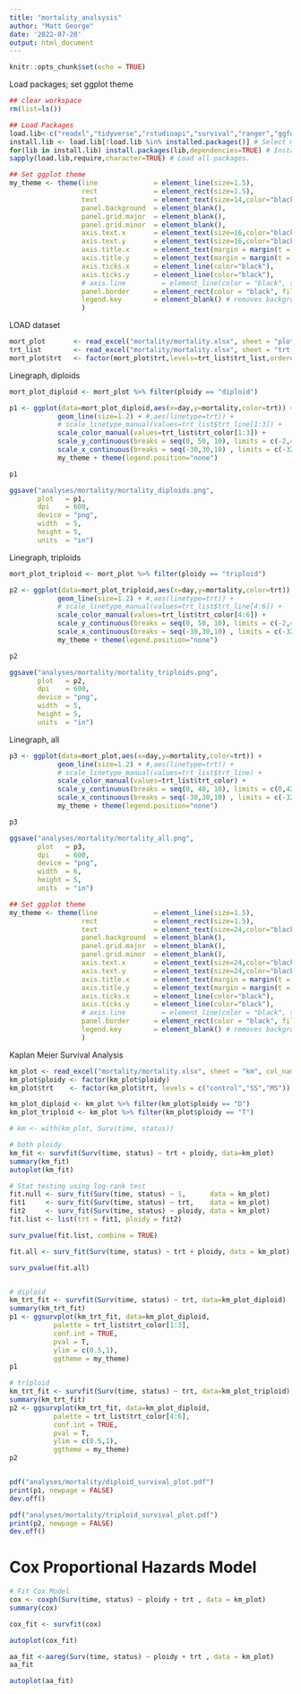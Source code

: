 ```yaml
---
title: "mortality_analsysis"
author: "Matt George"
date: '2022-07-20'
output: html_document
---
```


```r
knitr::opts_chunk$set(echo = TRUE)
```

Load packages; set ggplot theme
```r
## clear workspace
rm(list=ls())

## Load Packages
load.lib<-c("readxl","tidyverse","rstudioapi","survival","ranger","ggfortify","survminer") # List of required packages
install.lib <- load.lib[!load.lib %in% installed.packages()] # Select missing packages
for(lib in install.lib) install.packages(lib,dependencies=TRUE) # Install missing packages + dependencies
sapply(load.lib,require,character=TRUE) # Load all packages.

## Set ggplot theme
my_theme <- theme(line              = element_line(size=1.5),
                  rect              = element_rect(size=1.5),
                  text              = element_text(size=14,color="black"),
                  panel.background  = element_blank(),
                  panel.grid.major  = element_blank(), 
                  panel.grid.minor  = element_blank(),
                  axis.text.x       = element_text(size=16,color="black"), #,angle=90),
                  axis.text.y       = element_text(size=16,color="black"),
                  axis.title.x      = element_text(margin = margin(t = 10, r = 0, b = 0, l = 0)),
                  axis.title.y      = element_text(margin = margin(t = 0, r = 10, b = 0, l = 0)),
                  axis.ticks.x      = element_line(color="black"),
                  axis.ticks.y      = element_line(color="black"),
                  # axis.line         = element_line(color = "black", size = 0.1),
                  panel.border      = element_rect(color = "black", fill=NA, size=1.5),
                  legend.key        = element_blank() # removes background of legend bullets
                  ) 
```
LOAD dataset
```r
mort_plot       <- read_excel("mortality/mortality.xlsx", sheet = "plot_mortality", col_names = TRUE)
trt_list        <- read_excel("mortality/mortality.xlsx", sheet = "trt_list", col_names = TRUE)
mort_plot$trt   <- factor(mort_plot$trt,levels=trt_list$trt_list,ordered=TRUE)
```


Linegraph, diploids
```r
mort_plot_diploid <- mort_plot %>% filter(ploidy == "diploid")

p1 <- ggplot(data=mort_plot_diploid,aes(x=day,y=mortality,color=trt)) +
            geom_line(size=1.2) + #,aes(linetype=trt)) +
            # scale_linetype_manual(values=trt_list$trt_line[1:3]) +
            scale_color_manual(values=trt_list$trt_color[1:3]) +
            scale_y_continuous(breaks = seq(0, 50, 10), limits = c(-2,42)) +
            scale_x_continuous(breaks = seq(-30,30,10) , limits = c(-32,32)) +
            my_theme + theme(legend.position="none")

p1

ggsave("analyses/mortality/mortality_diploids.png",
       plot   = p1,
       dpi    = 600,
       device = "png",
       width  = 5,
       height = 5,
       units  = "in")

```

Linegraph, triploids
```r
mort_plot_triploid <- mort_plot %>% filter(ploidy == "triploid")

p2 <- ggplot(data=mort_plot_triploid,aes(x=day,y=mortality,color=trt)) +
            geom_line(size=1.2) + #,aes(linetype=trt)) +
            # scale_linetype_manual(values=trt_list$trt_line[4:6]) +
            scale_color_manual(values=trt_list$trt_color[4:6]) +
            scale_y_continuous(breaks = seq(0, 50, 10), limits = c(-2,42)) +
            scale_x_continuous(breaks = seq(-30,30,10) , limits = c(-32,32)) +
            my_theme + theme(legend.position="none")

p2

ggsave("analyses/mortality/mortality_triploids.png",
       plot   = p2,
       dpi    = 600,
       device = "png",
       width  = 5,
       height = 5,
       units  = "in")

```
Linegraph, all
```r
p3 <- ggplot(data=mort_plot,aes(x=day,y=mortality,color=trt)) +
            geom_line(size=1.2) + #,aes(linetype=trt)) +
            # scale_linetype_manual(values=trt_list$trt_line) +
            scale_color_manual(values=trt_list$trt_color) +
            scale_y_continuous(breaks = seq(0, 40, 10), limits = c(0,42)) +
            scale_x_continuous(breaks = seq(-30,30,10) , limits = c(-32,32)) +
            my_theme + theme(legend.position="none")

p3

ggsave("analyses/mortality/mortality_all.png",
       plot   = p3,
       dpi    = 600,
       device = "png",
       width  = 6,
       height = 5,
       units  = "in")

```

```r
## Set ggplot theme
my_theme <- theme(line              = element_line(size=1.5),
                  rect              = element_rect(size=1.5),
                  text              = element_text(size=24,color="black"),
                  panel.background  = element_blank(),
                  panel.grid.major  = element_blank(), 
                  panel.grid.minor  = element_blank(),
                  axis.text.x       = element_text(size=24,color="black"), #,angle=90),
                  axis.text.y       = element_text(size=24,color="black"),
                  axis.title.x      = element_text(margin = margin(t = 10, r = 0, b = 0, l = 0)),
                  axis.title.y      = element_text(margin = margin(t = 0, r = 10, b = 0, l = 0)),
                  axis.ticks.x      = element_line(color="black"),
                  axis.ticks.y      = element_line(color="black"),
                  # axis.line         = element_line(color = "black", size = 0.1),
                  panel.border      = element_rect(color = "black", fill=NA, size=1.5),
                  legend.key        = element_blank() # removes background of legend bullets
                  ) 
```




Kaplan Meier Survival Analysis
```r

km_plot <- read_excel("mortality/mortality.xlsx", sheet = "km", col_names = TRUE)
km_plot$ploidy <- factor(km_plot$ploidy)
km_plot$trt    <- factor(km_plot$trt, levels = c("control","SS","MS"))

km_plot_diploid <- km_plot %>% filter(km_plot$ploidy == "D")
km_plot_triploid <- km_plot %>% filter(km_plot$ploidy == "T")

# km <- with(km_plot, Surv(time, status))

# both ploidy
km_fit <- survfit(Surv(time, status) ~ trt + ploidy, data=km_plot)
summary(km_fit)
autoplot(km_fit)

# Stat testing using log-rank test
fit.null <- surv_fit(Surv(time, status) ~ 1,      data = km_plot)
fit1     <- surv_fit(Surv(time, status) ~ trt,    data = km_plot)
fit2     <- surv_fit(Surv(time, status) ~ ploidy, data = km_plot)
fit.list <- list(trt = fit1, ploidy = fit2)

surv_pvalue(fit.list, combine = TRUE)

fit.all <- surv_fit(Surv(time, status) ~ trt + ploidy, data = km_plot)

surv_pvalue(fit.all)


# diploid
km_trt_fit <- survfit(Surv(time, status) ~ trt, data=km_plot_diploid)
summary(km_trt_fit)
p1 <- ggsurvplot(km_trt_fit, data=km_plot_diploid,
           palette = trt_list$trt_color[1:3],
           conf.int = TRUE,
           pval = T,
           ylim = c(0.5,1),
           ggtheme = my_theme)
p1

# triploid
km_trt_fit <- survfit(Surv(time, status) ~ trt, data=km_plot_triploid)
summary(km_trt_fit)
p2 <- ggsurvplot(km_trt_fit, data=km_plot_diploid,
           palette = trt_list$trt_color[4:6],
           conf.int = TRUE,
           pval = T,           
           ylim = c(0.5,1),
           ggtheme = my_theme)
p2


pdf("analyses/mortality/diploid_survival_plot.pdf")
print(p1, newpage = FALSE)
dev.off()

pdf("analyses/mortality/triploid_survival_plot.pdf")
print(p2, newpage = FALSE)
dev.off()

```

# Cox Proportional Hazards Model
```r



# Fit Cox Model
cox <- coxph(Surv(time, status) ~ ploidy + trt , data = km_plot)
summary(cox)

cox_fit <- survfit(cox)

autoplot(cox_fit)

aa_fit <-aareg(Surv(time, status) ~ ploidy + trt , data = km_plot)
aa_fit

autoplot(aa_fit)


```

